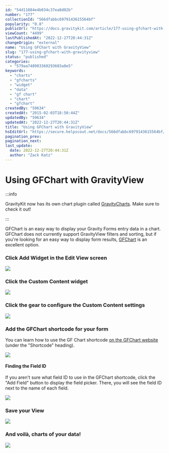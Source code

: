 ```yaml
---
id: "54d11884e4b034c37ea8d02b"
number: "177"
collectionId: "566dfabbc6979143615564bf"
popularity: "0.8"
publicUrl: "https://docs.gravitykit.com/article/177-using-gfchart-with-gravityview"
viewCount: "4499"
lastPublishedAt: "2022-12-27T20:44:31Z"
changeOrigin: "external"
name: "Using GFChart with GravityView"
slug: "177-using-gfchart-with-gravityview"
status: "published"
categories: 
  - "579aa748903360293603a8e5"
keywords: 
  - "charts"
  - "gfcharts"
  - "widget"
  - "data"
  - "gf chart"
  - "chart"
  - "gfchart"
createdBy: "59634"
createdAt: "2015-02-03T18:50:44Z"
updatedBy: "59634"
updatedAt: "2022-12-27T20:44:31Z"
title: "Using GFChart with GravityView"
hsEditUrl: "https://secure.helpscout.net/docs/566dfabbc6979143615564bf/article/54d11884e4b034c37ea8d02b"
pagination_prev: 
pagination_next: 
last_update:
  date: 2022-12-27T20:44:31Z
  author: "Zack Katz"
---
```


# Using GFChart with GravityView


:::info

GravityKit now has its own chart plugin called [GravityCharts](https://www.gravitykit.com/extensions/gravitycharts/). Make sure to check it out!

:::



GFChart is an easy way to display your Gravity Forms entry data in a chart. GFChart does not currently support GravityView filters and sorting, but if you're looking for an easy way to display form results, [GFChart](https://gfchart.com/?ref=2) is an excellent option.

### Click Add Widget in the Edit View screen

![](https://www.gravitykit.com/wp-content/uploads/2018/01/click-add-widget-in-the-edit-view-screen.png?1422661000)

### Click the Custom Content widget

![](https://www.gravitykit.com/wp-content/uploads/2018/01/click-the-custom-content-widget.png?1422661001)

### Click the gear to configure the Custom Content settings

![](https://www.gravitykit.com/wp-content/uploads/2018/01/click-the-gear-to-configure-the-custom-content-settings.png?1422661002)

### Add the GFChart shortcode for your form

You can learn how to use the GF Chart shortcode [on the GFChart website](https://gfchart.com/?ref=2) (under the "Shortcode" heading).

![](https://www.gravitykit.com/wp-content/uploads/2018/01/add-the-gf-chart-shortcode-for-your-form.png?1422661003)

#### Finding the Field ID

If you aren't sure what field ID to use in the GFChart shortcode, click the "Add Field" button to display the field picker. There, you will see the field ID next to the name of each field.

![](https://www.gravitykit.com/wp-content/uploads/2018/01/finding-the-field-id.png?1422661003)

### Save your View

![](https://www.gravitykit.com/wp-content/uploads/2018/01/save-your-view.png?1422661005)

### And voilà, charts of your data!

![](https://www.gravitykit.com/wp-content/uploads/2018/01/and-voil-agrave-charts-of-your-data-.png?1422661006)

